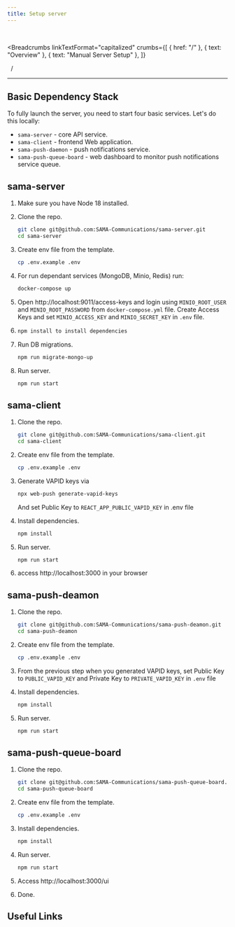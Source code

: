 ```yaml
---
title: Setup server 
---
```


<br />



<Breadcrumbs
  linkTextFormat="capitalized"
  crumbs={[
    { href: "/" },
    { text: "Overview" },
    { text: "Manual Server Setup" },
  ]}
>
  <Icon slot="index" name="seti:powershell" />
  <span slot="separator">&nbsp;&nbsp;/&nbsp;</span>
</Breadcrumbs>

---


## Basic Dependency Stack

To fully launch the server, you need to start four basic services. Let's do this locally:

- `sama-server` - core API service.
- `sama-client` - frontend Web application.
- `sama-push-daemon` - push notifications service.
- `sama-push-queue-board` - web dashboard to monitor push notifications service queue.

## sama-server

<LinkCard
  title="SAMA-Communications/sama-client - GitHub"
  href="https://github.com/SAMA-Communications/sama-client"
/>

<Steps>

1. Make sure you have Node 18 installed.
2. Clone the repo.

   ```bash
   git clone git@github.com:SAMA-Communications/sama-server.git
   cd sama-server
   ```

3. Create env file from the template.

   ```bash
   cp .env.example .env
   ```

4. For run dependant services (MongoDB, Minio, Redis) run:

   ```bash
   docker-compose up
   ```

5. Open http://localhost:9011/access-keys and login using `MINIO_ROOT_USER` and `MINIO_ROOT_PASSWORD` from `docker-compose.yml` file. Create Access Keys and set `MINIO_ACCESS_KEY` and `MINIO_SECRET_KEY` in `.env` file.
6. ```bash
   npm install to install dependencies
   ```
7. Run DB migrations.
   ```bash
   npm run migrate-mongo-up
   ```
8. Run server.
   ```bash
   npm run start
   ```

</Steps>

## sama-client

<LinkCard
  title="SAMA-Communications/sama-client - GitHub"
  href="https://github.com/SAMA-Communications/sama-client"
/>

<Steps>

1. Clone the repo.

   ```bash
   git clone git@github.com:SAMA-Communications/sama-client.git
   cd sama-client
   ```

2. Create env file from the template.

   ```bash
   cp .env.example .env
   ```

3. Generate VAPID keys via

   ```bash
   npx web-push generate-vapid-keys
   ```

   And set Public Key to `REACT_APP_PUBLIC_VAPID_KEY` in .env file

4. Install dependencies.

   ```bash
   npm install
   ```

5. Run server.

   ```bash
   npm run start
   ```

6. access http://localhost:3000 in your browser

</Steps>

## sama-push-deamon

<LinkCard
  title="SAMA-Communications/sama-push-daemon - GitHub"
  href="https://github.com/SAMA-Communications/sama-push-daemon"
/>

<Steps>

1. Clone the repo.

   ```bash
   git clone git@github.com:SAMA-Communications/sama-push-deamon.git
   cd sama-push-deamon
   ```

2. Create env file from the template.

   ```bash
   cp .env.example .env
   ```

3. From the previous step when you generated VAPID keys, set Public Key to `PUBLIC_VAPID_KEY` and Private Key to `PRIVATE_VAPID_KEY` in `.env` file
4. Install dependencies.

   ```bash
   npm install
   ```

5. Run server.

   ```bash
   npm run start
   ```

</Steps>

## sama-push-queue-board

<LinkCard
  title="SAMA-Communications/sama-push-queue-board - GitHub"
  href="https://github.com/SAMA-Communications/sama-push-queue-board"
/>

<Steps>

1. Clone the repo.

   ```bash
   git clone git@github.com:SAMA-Communications/sama-push-queue-board.git
   cd sama-push-queue-board
   ```

2. Create env file from the template.

   ```bash
   cp .env.example .env
   ```

3. Install dependencies.

   ```bash
   npm install
   ```

4. Run server.

   ```bash
   npm run start
   ```

5. Access http://localhost:3000/ui

6. Done.

</Steps>

## Useful Links

<LinkCard
  title="SAMA: chat server tech stack"
  target="_blank"
  href="https://medium.com/sama-communications/sama-chat-server-tech-stack-2ebfba71367b"
  description="In the world of real-time communication, chat servers play a vital role in connecting people across various platforms. To build a robust and scalable chat server, selecting the right technology stack is crucial."
/>

